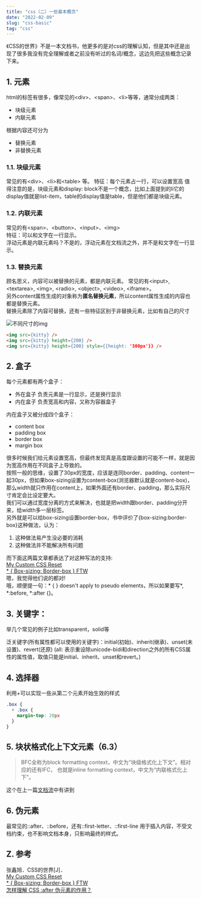 ```yaml
---
title: "css（二）一些基本概念"
date: "2022-02-09"
slug: "css-basic"
tag: "css"
---
```



《CSS的世界》不是一本文档书，他更多的是对css的理解认知，但是其中还是出现了很多我没有完全理解或者之前没有听过的名词/概念，这边先把这些概念记录下来。

## 1. 元素
html的标签有很多，像常见的\<div>、\<span>、\<li>等等，通常分成两类：
- 块级元素
- 内联元素  
  
根据内容还可分为
- 替换元素
- 非替换元素

### 1.1. 块级元素
常见的有\<div>、\<li>和\<table> 等。
特征：每个元素占一行，可以设置宽高
值得注意的是，块级元素和display: block不是一个概念，比如上面提到的li它的display值就是list-item，table的display值是table，但是他们都是块级元素。

### 1.2. 内联元素
常见的有\<span>、\<button>、\<input>、\<img>  
特征：可以和文字在一行显示。  
浮动元素是内联元素吗？不是的，浮动元素在文档流之外，并不是和文字在一行显示。
### 1.3. 替换元素
顾名思义，内容可以被替换的元素，都是内联元素。
常见的有\<input>, \<textarea>, \<img>, \<radio>, \<object>, \<video>, \<iframe>。  
另外content属性生成的对象称为**匿名替换元素**，所以content属性生成的内容也都是替换元素。  
替换元素除了内容可替换，还有一些特征区别于非替换元素，比如有自己的尺寸

![不同尺寸的img](./css-basic/different-size.png)

``` html
<img src={kitty} />
<img src={kitty} height={200} />
<img src={kitty} height={200} style={{height: '300px'}} />
```

## 2. 盒子
每个元素都有两个盒子：
- 外在盒子  负责元素是一行显示，还是换行显示
- 内在盒子  负责宽高和内容，又称为容器盒子
  
内在盒子又被分成四个盒子：
- content box
- padding box
- border box
- margin box
  
很多时候我们给元素设置宽高，但最终发现真是高度跟设置的可能不一样，就是因为宽高作用在不同盒子上导致的。  
按照一般的思维，设置了30px的宽度，应该是连同border、padding、content一起30px，但如果box-sizing设置为content-box(浏览器默认就是content-box)，那么width就只作用在content上，如果外面还有border、padding，那么实际尺寸肯定会比设定要大。  
我们可以通过宽度分离的方式来解决，也就是把width跟border、padding分开来，给width多一层标签。  
另外就是可以给box-sizing设置border-box，书中评价了\{box-sizing:border-box}这种做法，认为：
1. 这种做法易产生没必要的消耗
2. 这种做法并不能解决所有问题

而下面这两篇文章都表达了对这种写法的支持:  
<a target="_blank" href="https://www.joshwcomeau.com/css/custom-css-reset/">My Custom CSS Reset</a>  
<a target="_blank" href="https://www.paulirish.com/2012/box-sizing-border-box-ftw/">* \{ Box-sizing: Border-box } FTW</a>  
嗯，我觉得他们说的都对!  
哦，顺便提一句：* \{ } doesn't apply to pseudo elements，所以如果要写*, *:before, *:after \{}。

## 3. 关键字：
举几个常见的例子比如transparent，solid等

泛关键字(所有属性都可以使用的关键字)：initial(初始)、inherit(继承)、unset(未设置)、revert(还原)
(all: 表示重设除unicode-bidi和direction之外的所有CSS属性的属性值，取值只能是initial、inherit、unset和revert。)

## 4. 选择器

<Table dataSource={dataSource} columns={columns} pagination={pagination} />

利用+可以实现一些从第二个元素开始生效的样式
``` css
.box {
  + .box {
    margin-top: 20px
  }
}
```

## 5. 块状格式化上下文元素（6.3）
>BFC全称为block formatting context，中文为“块级格式化上下文”。相对应的还有IFC， 也就是inline formatting context，中文为“内联格式化上下”。

这个在上一篇<a target="_blank" href="https://www.whyyy.net/blog/css-flow">文档流</a>中有讲到

## 6. 伪元素
最常见的::after、::before，还有::first-letter、::first-line
用于插入内容，不受文档约束，也不影响文档本身，只影响最终的样式。

## Z. 参考
张鑫旭．CSS的世界[J]．  
[My Custom CSS Reset](https://www.joshwcomeau.com/css/custom-css-reset/)  
[* \{ Box-sizing: Border-box } FTW](https://www.paulirish.com/2012/box-sizing-border-box-ftw/)  
[怎样理解 CSS :after 伪元素的作用？](https://www.zhihu.com/question/20436746)  